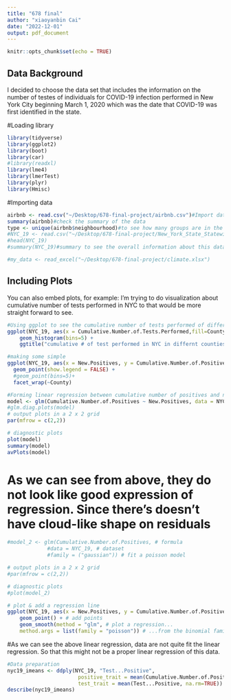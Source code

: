 ```yaml
---
title: "678 final"
author: "xiaoyanbin Cai"
date: "2022-12-01"
output: pdf_document
---
```


```r
knitr::opts_chunk$set(echo = TRUE)
```

## Data Background
I decided to choose the data set that includes the information on the number of testes of individuals for COVID-19 infection performed in New York City beginning March 1, 2020 which was the date that COVID-19 was first identified in the state.

#Loading library
```r
library(tidyverse)
library(ggplot2)
library(boot)
library(car)
#library(readxl)
library(lme4)          
library(lmerTest) 
library(plyr) 
library(Hmisc)
```

#Importing data
```r
airbnb <- read.csv("~/Desktop/678-final-project/airbnb.csv")#Import data
summary(airbnb)#check the summary of the data
type <- unique(airbnb$neighbourhood)#to see how many groups are in the data
#NYC_19 <- read.csv("~/Desktop/678-final-project/New_York_State_Statewide_COVID-19_Testing.csv")
#head(NYC_19)
#summary(NYC_19)#summary to see the overall information about this dataset. So that would be more clear for me to know which variables should I analiezed,

#my_data <- read_excel("~/Desktop/678-final-project/climate.xlsx")
```

## Including Plots

You can also embed plots, for example: I'm trying to do visualization about cumulative number of tests performed in NYC to that would be more straight forward to see.

```r
#Using ggplot to see the cumulative number of tests performed of different counties in NYC.
ggplot(NYC_19, aes(x = Cumulative.Number.of.Tests.Performed,fill=County)) +
    geom_histogram(bins=5) +
    ggtitle("cumulative # of test performed in NYC in differnt counties")
```

```r
#making some simple 
ggplot(NYC_19, aes(x = New.Positives, y = Cumulative.Number.of.Positives, color = County)) +
  geom_point(show.legend = FALSE) +
  #geom_point(bins=5)+
  facet_wrap(~County)
```



```r
#Forming linear regression between cumulative number of positives and new positives
model <- glm(Cumulative.Number.of.Positives ~ New.Positives, data = NYC_19, family = poisson)
#glm.diag.plots(model)
# output plots in a 2 x 2 grid 
par(mfrow = c(2,2)) 

# diagnostic plots
plot(model)
summary(model)
avPlots(model)
```
# As we can see from above, they do not look like good expression of regression. Since there's doesn't have cloud-like shape on residuals 

```r

#model_2 <- glm(Cumulative.Number.of.Positives, # formula
             #data = NYC_19, # dataset
             #family = ("gaussian")) # fit a poisson model

# output plots in a 2 x 2 grid 
#par(mfrow = c(2,2)) 

# diagnostic plots
#plot(model_2)
```

```r
# plot & add a regression line
ggplot(NYC_19, aes(x = New.Positives, y = Cumulative.Number.of.Positives)) + # draw a 
    geom_point() + # add points
    geom_smooth(method = "glm", # plot a regression...
    method.args = list(family = "poisson")) # ...from the binomial family
```
#As we can see the above linear regression, data are not quite fit the linear regression. So that this might not be a proper linear regression of this data.

```r
#Data preparation
nyc19_imeans <- ddply(NYC_19, "Test...Positive",
                       positive_trait = mean(Cumulative.Number.of.Positives, na.rm=TRUE),
                       test_trait = mean(Test...Positive, na.rm=TRUE))
describe(nyc19_imeans)
```

```r

```

